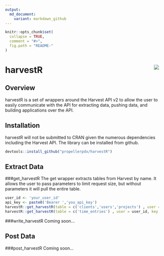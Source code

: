```yaml
---
output:
  md_document:
    variant: markdown_github
---
```


<!-- README.md is generated from README.Rmd. Please edit that file -->

```r
knitr::opts_chunk$set(
  collapse = TRUE,
  comment = "#>",
  fig.path = "README-"
)
```
# harvestR <img src="man/figures/logo.png" align="right" />

## Overview

harvestR is a set of wrappers around the Harvest API v2 to allow the user to easily communicate with the API for extracting data, pushing data, and building applications over the API.

## Installation
harvestR will not be submitted to CRAN given the numerous dependencies including the Harvest API. The library can be installed from github. 
```r
devtools::install_github("propellerpdx/harvestR")
```


## Extract Data

###get_harvestR
The get wrapper extracts tables from Harvest by name. It allows the user to pass parameters to limit request size, but without parameters it will pull the entire table. 
```r
user_id <- 'your_user_id'
api_key <- paste0('Bearer ','you_api_key')
harvestR::get_harvestR(table = c('clients','users','projects') , user = user_id,key = api_key)
harvestR::get_harvestR(table = c('time_entries') , user = user_id, key = api_key, email = 'your_email',query = list(from = '2018-1-1', to = '2018-3-31'))
```

###write_harvestR
Coming soon...

## Post Data

###post_harvestR
Coming soon...

